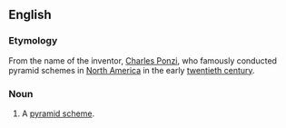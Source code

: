 ==English==
===Etymology===
From the name of the inventor, [[w:Charles Ponzi|Charles Ponzi]], who famously conducted pyramid schemes in [[North America]] in the early [[twentieth century]].

===Noun===
{{en-noun|[[Ponzi]] [[scheme]]}}

#A [[pyramid scheme]].
<!--Any pyramid scheme, or a particular kind? They are virtually synonymous it seems-->
<!--Is Ponzi capitalised? 98/ first 100 raw b.g.c. hits are for capitalized Ponzi.-->